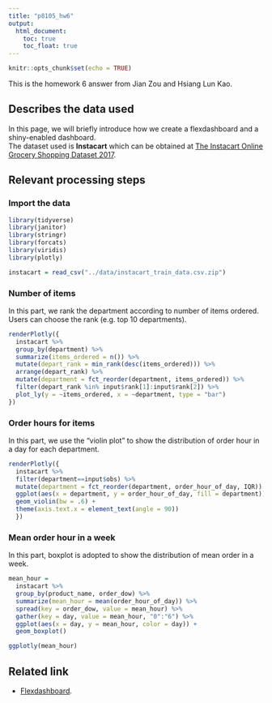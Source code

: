```yaml
---
title: "p8105_hw6"
output:
  html_document: 
    toc: true
    toc_float: true
---
```


```r
knitr::opts_chunk$set(echo = TRUE)
```  


This is the homework 6 answer from Jian Zou and Hsiang Lun Kao.  

## Describes the data used
In this page, we will briefly introduce how we create a flexdashboard and a shiny-enabled dashboard.  
The dataset used is **Instacart** which can be obtained at [The Instacart Online Grocery Shopping Dataset 2017](https://www.instacart.com/datasets/grocery-shopping-2017).

## Relevant processing steps

### Import the data
```r
library(tidyverse)
library(janitor)
library(stringr)
library(forcats)
library(viridis)
library(plotly)

instacart = read_csv("../data/instacart_train_data.csv.zip")
```  


### Number of items 
In this part, we rank the department according to number of items ordered. Users can choose the rank (e.g. top 10 departments).
```r
renderPlotly({ 
  instacart %>%
  group_by(department) %>%
  summarize(items_ordered = n()) %>%
  mutate(depart_rank = min_rank(desc(items_ordered))) %>%
  arrange(depart_rank) %>%
  mutate(department = fct_reorder(department, items_ordered)) %>%
  filter(depart_rank %in% input$rank[1]:input$rank[2]) %>%
  plot_ly(y = ~items_ordered, x = ~department, type = "bar")
})
```


### Order hours for items
In this part, we use the "violin plot" to show the distribution of order hour in a day for each department.
```r
renderPlotly({
  instacart %>%
  filter(department==input$obs) %>%
  mutate(department = fct_reorder(department, order_hour_of_day, IQR)) %>%
  ggplot(aes(x = department, y = order_hour_of_day, fill = department)) + 
  geom_violin(bw = .6) +
  theme(axis.text.x = element_text(angle = 90))
  })
```


### Mean order hour in a week
In this part, boxplot is adopted to show the distribution of mean order in a week.
```r
mean_hour =
  instacart %>%
  group_by(product_name, order_dow) %>%
  summarize(mean_hour = mean(order_hour_of_day)) %>%
  spread(key = order_dow, value = mean_hour) %>%
  gather(key = day, value = mean_hour, "0":"6") %>%
  ggplot(aes(x = day, y = mean_hour, color = day)) +
  geom_boxplot()

ggplotly(mean_hour)
```  

## Related link
* [Flexdashboard](flexdashboard.html).